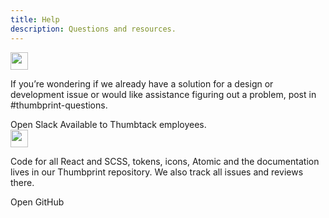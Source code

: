 ```yaml
---
title: Help
description: Questions and resources.
---
```



<div className="flex mb4 pb4 bb b-gray-300">
    <div className="mr3 flex-none">
        <Img src="./icon-slack.svg" width="28" className="relative top-3" />
    </div>
    <div>
        <Title size={4} headingLevel={2}>
            Slack
        </Title>
        <P>
            If you’re wondering if we already have a solution for a design or development issue or
            would like assistance figuring out a problem, post in #thumbprint-questions.
        </P>
        <ThemedLink theme="primary" to="https://slack.com/app_redirect?channel=C0GKYQVTR">
            Open Slack
        </ThemedLink>
        <Text size={3} className="black-300 mt2">
            Available to Thumbtack employees.
        </Text>
    </div>
</div>

<div className="flex">
    <div className="mr3 flex-none">
        <Img src="./icon-github.svg" width="28" className="relative top-3" />
    </div>
    <div>
        <Title size={4} headingLevel={2}>
            GitHub
        </Title>
        <P>
            Code for all React and SCSS, tokens, icons, Atomic and the documentation lives in our
            Thumbprint repository. We also track all issues and reviews there.
        </P>
        <ThemedLink theme="primary" to="https://github.com/thumbtack/thumbprint">
            Open GitHub
        </ThemedLink>
    </div>
</div>
